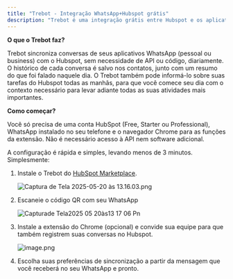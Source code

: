 ```yaml
---
title: "Trebot - Integração WhatsApp+Hubspot grátis"
description: "Trebot é uma integração grátis entre Hubspot e os aplicativos do WhatsApp que ajuda a gerenciar equipes de vendas e melhorar o manuseio de dados."
---
```


**O que o Trebot faz?**

Trebot sincroniza conversas de seus aplicativos WhatsApp (pessoal ou business) com o Hubspot, sem necessidade de API ou código, diariamente. O histórico de cada conversa é salvo nos contatos, junto com um resumo do que foi falado naquele dia. O Trebot também pode informá-lo sobre suas tarefas do Hubspot todas as manhãs, para que você comece seu dia com o contexto necessário para levar adiante todas as suas atividades mais importantes.

**Como começar?**

Você só precisa de uma conta HubSpot (Free, Starter ou Professional), WhatsApp instalado no seu telefone e o navegador Chrome para as funções da extensão. Não é necessário acesso à API nem software adicional.

A configuração é rápida e simples, levando menos de 3 minutos. Simplesmente:

1. Instale o Trebot do [HubSpot Marketplace](https://ecosystem.hubspot.com/marketplace/apps/whatsapp-sync-con-trebot).

   ![Captura de Tela 2025-05-20 às 13.16.03.png](/images/CapturadeTela2025-05-20às13.16.03.png)
2. Escaneie o código QR com seu WhatsApp

   ![Capturade Tela2025 05 20às13 17 06 Pn](/images/CapturadeTela2025-05-20às13.17.06.png)
3. Instale a extensão do Chrome (opcional) e convide sua equipe para que também registrem suas conversas no Hubspot.

   ![image.png](/images/image.png)
4. Escolha suas preferências de sincronização a partir da mensagem que você receberá no seu WhatsApp e pronto. 